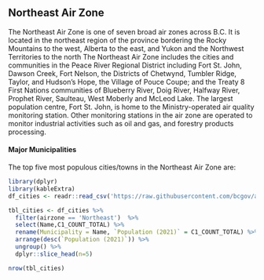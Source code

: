 ## Northeast Air Zone

The Northeast Air Zone is one of seven broad air zones across B.C. It is located in the northeast region of the province bordering the Rocky Mountains to the west, Alberta to the east, and Yukon and the Northwest Territories to the north The Northeast Air Zone includes the cities and communities in the Peace River Regional District including Fort St. John, Dawson Creek, Fort Nelson, the Districts of Chetwynd, Tumbler Ridge, Taylor, and Hudson’s Hope, the Village of Pouce Coupe; and the Treaty 8 First Nations communities of Blueberry River, Doig River, Halfway River, Prophet River, Saulteau, West Moberly and McLeod Lake. The largest population centre, Fort St. John, is home to the Ministry-operated air quality monitoring station. Other monitoring stations in the air zone are operated to monitor industrial activities such as oil and gas, and forestry products processing.  

#### Major Municipalities

The top five most populous cities/towns in the Northeast Air Zone are:

```r
library(dplyr)
library(kableExtra)
df_cities <- readr::read_csv('https://raw.githubusercontent.com/bcgov/air-zone-reports/master/data/out/cities.csv')

tbl_cities <- df_cities %>%
  filter(airzone == 'Northeast')  %>%
  select(Name,C1_COUNT_TOTAL) %>%
  rename(Municipality = Name, `Population (2021)` = C1_COUNT_TOTAL) %>%
  arrange(desc(`Population (2021)`)) %>%
  ungroup() %>%
  dplyr::slice_head(n=5)

nrow(tbl_cities)
```
